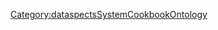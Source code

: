 {{{info|add title=New IndexingSetup|edit title=Edit IndexingSetup|page name=C<unique number;random;10>}}}

{{FormHeader|IndexingSetup}}
{{StandardFormSections}}
{{FormFooter}}

<noinclude>[[Category:dataspectsSystemCookbookOntology]]</noinclude>